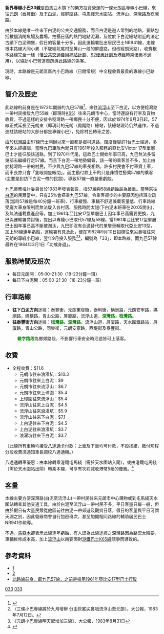 {{公共汽車路線基礎資訊	
| 代表圖像 = NTMinibus33 TM3861.jpg
| 路線名稱 = 新界區專線小巴33線	
| 經營者 = 冠榮車行	
| 全程行駛里程 = 14.1公里
| 全程行車時間 =
| 起點站 = [[元朗|元朗]]（[[泰豐街|泰豐街]]）
| 途經地點 = [[屏廈路|屏廈路]]、[[天水圍站_(屯馬綫)|屯馬綫天水圍站]]、流浮山道	
| 終點站 = [[下白泥|下白泥]]
| 服務時間 = 05:00-21:30
| 班次頻率 =18-23分鐘
| 路線用車 = [[豐田Coaster|豐田Coaster]]
| 全程收費 = $11.6
| 分段收費站點 = 見下面
| 主要競爭交通 = [[香港的士|的士]]、居民巴士NR941線
| 走線圖=NTMinibus33 RtMap.png
}}

'''新界專線小巴33線'''是由馬亞木旗下的樂方投資營運的一條元朗區專線小巴線，來往[[元朗|元朗]]（[[泰豐街|泰豐街]]）及[[下白泥|下白泥]]，經屏廈路、屯馬綫天水圍站、流浮山、深灣路及稔灣路。

由於本線是唯一往來下白泥的公共交通服務，而且白泥是遊人常到的地點，景點包括數個消閑魚場及農場，拍攝日落的熱門地點泥灘，及位於下白泥總站附近的法定古蹟下白泥碉堡，假日的客量十分多，因此運輸署批出居民巴士NR941線，走線根本路線大同小異（不駛經坑尾村至屏山一段的屏廈路，但改經朗天路），收費根本路線完全一樣（惟[[公共交通費用補貼計劃|公共交通費用補貼計劃]]、[[$2優惠計劃|$2優惠計劃]]及港鐵轉乘優惠不適用），以協助小巴營運商疏導此路線的乘客。

現時，本路線是元朗區區內小巴路線（日間常規）中全程收費最貴的專線小巴路線。

==簡介及歷史==
此路線的前身是在1973年開辦的九巴57線<ref>{{cite book |last=容偉釗 |first= |date=2002年 |title=香港巴士掌故系列 二十世紀新界（西）區巴士路線發展史 |url=http://www.bsihobbies.hk/rd2/index-rd2.htm |location=香港 |publisher=BSI (香港) |page= |isbn=962-8414-62-3 |author-link= |access-date=2018-03-02 |archive-date=2016-03-26 |archive-url=https://web.archive.org/web/20160326041139/http://www.bsihobbies.hk/rd2/index-rd2.htm |dead-url=no }}</ref>，來往[[流浮山巴士總站|流浮山]]至下白泥，以方便稔灣路一帶村民接駁九巴55線（即現時[[港鐵巴士K65線|K65]]）往來元朗市中心，當時還設有行李及貨物收費。不過這樣的安排令稔灣路一帶鄉民十分不便，因此於1974年6月3日起，57線正式延長至元朗東（即現時的元朗（鳳翔路）總站，該總站現時仍然運作，不過進駐該總站的大部分都是專線小巴），免除村民轉車之苦。

由於[[稔灣路|稔灣路]]由57線巴士開辦以來一直都是鄉村道路，闊度僅容許1台巴士經過，多年來未經擴闊，當時九巴車隊內就只有1961年投入服務的亞比安Victor 17型單層巴士才能征服該道路。到了1970年代尾，這款巴士開始年事已高，九巴無法多留幾部去繼續行走57線。而且下白泥一帶地勢偏僻，該一帶的乘客並不多，加上由於稔灣路一帶的村民，不少與九巴57線的車長相熟，許多村民會不付車資上車，而車長亦只會「隻眼開隻眼閉」，而主動付款上車的只是非慣性搭乘57線的乘客(主要是到訪下白泥一帶的民眾)，導致57線一直嚴重虧蝕。

[[九巴|九巴]]業務檢討委員會於1983年發表報告，指57線與58線虧蝕最為嚴重。當時來往[[白泥|白泥]]的民眾當中，只有25%會搭乘九巴57線。令乘客卻步的主要原因包括班次疏落(當時57線是每40分鐘一班車)、行車緩慢、車輛不舒適兼載客量低、行車路線受龐大車身限制而無法駛入各村落、服務時間太短(下白泥末班車在20:05開出)、及無法運載農產品等。加上1961年亞比安17型單層巴士因年事已高需要更換，九巴與運輸署商討後，提出以專綫小巴取代57線及58線。當1961年亞比安17型單層巴士因年事已高不斷被淘汰，九巴卻沒有合適替代的單層車輛取代亞比安13型，加上58線連年虧蝕，運輸署有見及此，便在1982年9月10日招標往來尖鼻咀往來元朗的專綫小巴線，翌年9月投入服務<ref>〈三條小巴專線將於九月增辦 分由灰窰尖鼻咀流浮山至元朗〉，大公報，1983年7月12日。</ref><ref>《元朗小巴專線明天起增加三線》，大公報，1983年8月31日</ref>，編號為「33」，即本路線。而九巴57線最終在1984年3月1日「功成身退」。

==服務時間及班次==
*每日元朗開：05:00-21:30（18-23分鐘一班）
*每日下白泥開：05:00-21:30（18-23分鐘一班）

==行車路線==
*'''往下白泥方向'''途經：泰豐街，元朗東堤街，泰利街，橫洲路，元朗安寧路，媽廟路，媽橫路，青山公路，屏廈路，流浮山道，<span style="color:Green;">'''深灣路，稔灣路'''</span>。
*'''往泰豐街方向'''途經：<span style="color:Green;">'''稔灣路，深灣路'''</span>，流浮山道，屏廈路，天水圍鐵路站，屏廈路，青山公路，同樂街，元朗安寧路，西堤街及泰豐街。
:<span style="color:Green;">'''綠字路段'''</span>為鄉郊路段，不影響行車安全時沿途皆可上落客。
==收費==
*全程收費：$11.6
**元朗市往來浪濯坑：$10.3
**元朗市往來上白泥：$9
**元朗市往來流浮山：$6.7
**元朗市往來上璋圍：$5.4
**上璋圍往來流浮山：$5.4
**流浮山往來上白泥：$4.5
**流浮山往來浪濯坑：$5.9
**流浮山往來下白泥：$7.1
**上白泥往來下白泥：$4.5
**上白泥往來浪濯坑：$3.7
**浪濯坑往來下白泥：$3.7
（此線所有車輛均接受[[八達通卡|八達通卡]]付款；上車及下車均可付款，不設找續，繳付短程分段收費須通知車長調校八達通機。）

八達通轉車優惠：由本線轉乘港鐵屯馬綫（需於天水圍站入閘），或由港鐵屯馬綫（需於天水圍站出閘）轉乘本線，可享有次程減收港幣5毫的優惠。<ref>{{Cite web |url=http://www.kcrc.com/tc/announcements/2003/031210.html |title=存档副本 |access-date=2018-03-20 |archive-date=2020-04-05 |archive-url=https://web.archive.org/web/20200405034311/http://www.kcrc.com/tc/announcements/2003/031210.html |dead-url=yes }}</ref>

==客量==
本線主要方便深灣路(白泥至流浮山)一帶村民往來元朗市中心購物或到屯馬綫天水圍站轉乘其他交通工具。由於白泥至流浮山一帶村民不多，平日客量只屬一般，但由於假日有大量民眾從他區前往白泥一帶郊遊及觀賞日落，假日的客量與平日可謂天淵之別，因此營辦商會自行加密班次，甚至加開相同路線的輔助居民巴士NR941作疏導。

不過，[[馬亞木|馬亞木]]卻表示此線連年虧蝕，有人認為此線途經之深灣路因為路況太險要，車輛維修成本高，加上[[流浮山巴士總站|流浮山]]以南要面對[[港鐵巴士K65綫|港鐵巴士K65綫]]競爭而導致的。

==參考資料==
{{reflist}}
*[http://www.i-busnet.com/minibus/nt/r33.php] {{Wayback|url=http://www.i-busnet.com/minibus/nt/r33.php |date=20200725041950 }}
*[https://web.archive.org/web/20130804170958/http://www.td.gov.hk/tc/transport_in_hong_kong/public_transport/minibuses/green/gmb_online_guide/new_territories_gmb_routes/nt_33/index.html]
*[http://www.discuss.com.hk/viewthread.php?tid=22141126 此路線前身，即九巴57線，之前是採用1961年亞比安17型巴士行駛] {{Wayback|url=http://www.discuss.com.hk/viewthread.php?tid=22141126 |date=20200405034322 }}

{{馬亞木}}{{元朗區小巴路線列表}}
[[Category:新界區小巴路線|033]]
[[Category:元朗區小巴路線|033]]